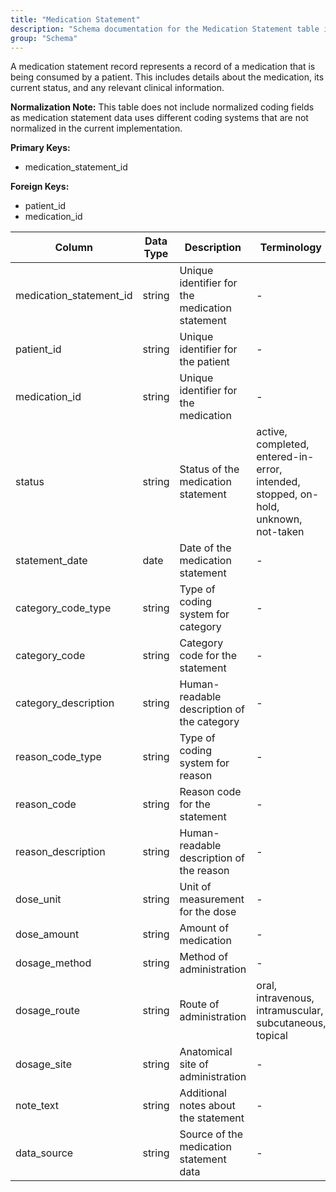```yaml
---
title: "Medication Statement"
description: "Schema documentation for the Medication Statement table in the Metriport data model"
group: "Schema"
---
```


A medication statement record represents a record of a medication that is being consumed by a patient. This includes details about the medication, its current status, and any relevant clinical information.

**Normalization Note:**
This table does not include normalized coding fields as medication statement data uses different coding systems that are not normalized in the current implementation.

**Primary Keys:**
* medication_statement_id

**Foreign Keys:**
* patient_id
* medication_id

| Column | Data Type | Description | Terminology |
| ------ | --------- | ----------- | ----------- |
| medication_statement_id | string | Unique identifier for the medication statement | - |
| patient_id | string | Unique identifier for the patient | - |
| medication_id | string | Unique identifier for the medication | - |
| status | string | Status of the medication statement | active, completed, entered-in-error, intended, stopped, on-hold, unknown, not-taken |
| statement_date | date | Date of the medication statement | - |
| category_code_type | string | Type of coding system for category | - |
| category_code | string | Category code for the statement | - |
| category_description | string | Human-readable description of the category | - |
| reason_code_type | string | Type of coding system for reason | - |
| reason_code | string | Reason code for the statement | - |
| reason_description | string | Human-readable description of the reason | - |
| dose_unit | string | Unit of measurement for the dose | - |
| dose_amount | string | Amount of medication | - |
| dosage_method | string | Method of administration | - |
| dosage_route | string | Route of administration | oral, intravenous, intramuscular, subcutaneous, topical |
| dosage_site | string | Anatomical site of administration | - |
| note_text | string | Additional notes about the statement | - |
| data_source | string | Source of the medication statement data | - |
